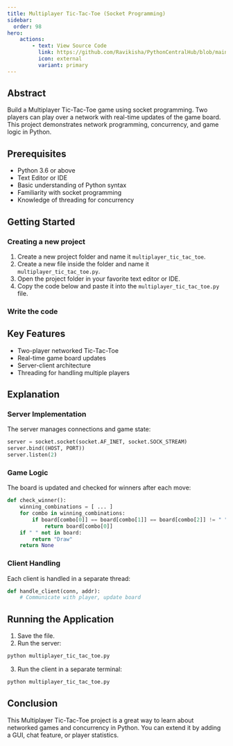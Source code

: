 ```yaml
---
title: Multiplayer Tic-Tac-Toe (Socket Programming)
sidebar:
  order: 98
hero:
    actions:
        - text: View Source Code
          link: https://github.com/Ravikisha/PythonCentralHub/blob/main/projects/intermediate/multiplayer_tic_tac_toe.py
          icon: external
          variant: primary
---
```


## Abstract

Build a Multiplayer Tic-Tac-Toe game using socket programming. Two players can play over a network with real-time updates of the game board. This project demonstrates network programming, concurrency, and game logic in Python.

## Prerequisites
- Python 3.6 or above
- Text Editor or IDE
- Basic understanding of Python syntax
- Familiarity with socket programming
- Knowledge of threading for concurrency

## Getting Started
### Creating a new project
1. Create a new project folder and name it `multiplayer_tic_tac_toe`.
2. Create a new file inside the folder and name it `multiplayer_tic_tac_toe.py`.
3. Open the project folder in your favorite text editor or IDE.
4. Copy the code below and paste it into the `multiplayer_tic_tac_toe.py` file.

### Write the code
<FileCode file="projects/intermediate/multiplayer_tic_tac_toe.py" lang="python" title="multiplayer_tic_tac_toe.py" showLineNumbers={1} />

## Key Features
- Two-player networked Tic-Tac-Toe
- Real-time game board updates
- Server-client architecture
- Threading for handling multiple players

## Explanation

### Server Implementation
The server manages connections and game state:
```python title="multiplayer_tic_tac_toe.py" showLineNumbers={1}
server = socket.socket(socket.AF_INET, socket.SOCK_STREAM)
server.bind((HOST, PORT))
server.listen(2)
```

### Game Logic
The board is updated and checked for winners after each move:
```python title="multiplayer_tic_tac_toe.py" showLineNumbers={1}
def check_winner():
    winning_combinations = [ ... ]
    for combo in winning_combinations:
        if board[combo[0]] == board[combo[1]] == board[combo[2]] != " ":
            return board[combo[0]]
    if " " not in board:
        return "Draw"
    return None
```

### Client Handling
Each client is handled in a separate thread:
```python title="multiplayer_tic_tac_toe.py" showLineNumbers={1}
def handle_client(conn, addr):
    # Communicate with player, update board
```

## Running the Application
1. Save the file.
2. Run the server:
```bash
python multiplayer_tic_tac_toe.py
```
3. Run the client in a separate terminal:
```bash
python multiplayer_tic_tac_toe.py
```

## Conclusion
This Multiplayer Tic-Tac-Toe project is a great way to learn about networked games and concurrency in Python. You can extend it by adding a GUI, chat feature, or player statistics.

